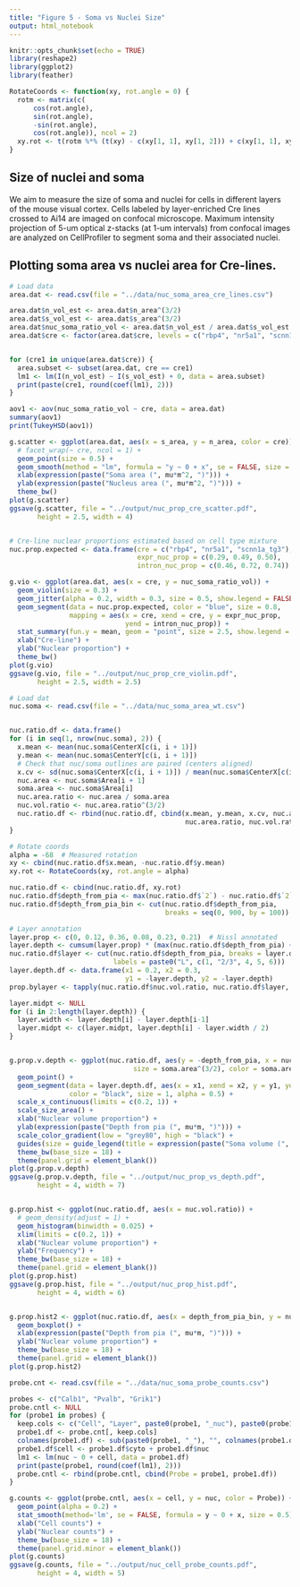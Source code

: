```yaml
---
title: "Figure 5 - Soma vs Nuclei Size"
output: html_notebook
---
```


```r
knitr::opts_chunk$set(echo = TRUE)
library(reshape2)
library(ggplot2)
library(feather)

RotateCoords <- function(xy, rot.angle = 0) {
  rotm <- matrix(c(
      cos(rot.angle),
      sin(rot.angle),
      -sin(rot.angle),
      cos(rot.angle)), ncol = 2)
  xy.rot <- t(rotm %*% (t(xy) - c(xy[1, 1], xy[1, 2])) + c(xy[1, 1], xy[1, 2]))
}
```

## Size of nuclei and soma 
We aim to measure the size of soma and nuclei for cells in different layers of the mouse visual cortex. Cells labeled by layer-enriched Cre lines crossed to Ai14 are imaged on confocal microscope. Maximum intensity projection of 5-um optical z-stacks (at 1-um intervals) from confocal images are analyzed on CellProfiler to segment soma and their associated nuclei.

## Plotting soma area vs nuclei area for Cre-lines.
```r
# Load data
area.dat <- read.csv(file = "../data/nuc_soma_area_cre_lines.csv")

area.dat$n_vol_est <- area.dat$n_area^(3/2)
area.dat$s_vol_est <- area.dat$s_area^(3/2)
area.dat$nuc_soma_ratio_vol <- area.dat$n_vol_est / area.dat$s_vol_est
area.dat$cre <- factor(area.dat$cre, levels = c("rbp4", "nr5a1", "scnn1a_tg3"))


for (cre1 in unique(area.dat$cre)) {
  area.subset <- subset(area.dat, cre == cre1)
  lm1 <- lm(I(n_vol_est) ~ I(s_vol_est) + 0, data = area.subset)
  print(paste(cre1, round(coef(lm1), 2)))
}

aov1 <- aov(nuc_soma_ratio_vol ~ cre, data = area.dat)
summary(aov1)
print(TukeyHSD(aov1))

g.scatter <- ggplot(area.dat, aes(x = s_area, y = n_area, color = cre)) +
  # facet_wrap(~ cre, ncol = 1) +
  geom_point(size = 0.5) +
  geom_smooth(method = "lm", formula = "y ~ 0 + x", se = FALSE, size = 0.3) + 
  xlab(expression(paste("Soma area (", mu*m^2, ")"))) +
  ylab(expression(paste("Nucleus area (", mu*m^2, ")"))) +
  theme_bw()
plot(g.scatter)
ggsave(g.scatter, file = "../output/nuc_prop_cre_scatter.pdf", 
       height = 2.5, width = 4)


# Cre-line nuclear proportions estimated based on cell type mixture
nuc.prop.expected <- data.frame(cre = c("rbp4", "nr5a1", "scnn1a_tg3"),
                                expr_nuc_prop = c(0.29, 0.49, 0.50),
                                intron_nuc_prop = c(0.46, 0.72, 0.74))

g.vio <- ggplot(area.dat, aes(x = cre, y = nuc_soma_ratio_vol)) +
  geom_violin(size = 0.3) +
  geom_jitter(alpha = 0.2, width = 0.3, size = 0.5, show.legend = FALSE) +
  geom_segment(data = nuc.prop.expected, color = "blue", size = 0.8,   
               mapping = aes(x = cre, xend = cre, y = expr_nuc_prop, 
                             yend = intron_nuc_prop)) +
  stat_summary(fun.y = mean, geom = "point", size = 2.5, show.legend = FALSE) +
  xlab("Cre-line") +
  ylab("Nuclear proportion") +
  theme_bw()
plot(g.vio)
ggsave(g.vio, file = "../output/nuc_prop_cre_violin.pdf", 
       height = 2.5, width = 2.5)

```

```r
# Load dat
nuc.soma <- read.csv(file = "../data/nuc_soma_area_wt.csv")


nuc.ratio.df <- data.frame()
for (i in seq(1, nrow(nuc.soma), 2)) {
  x.mean <- mean(nuc.soma$CenterX[c(i, i + 1)])
  y.mean <- mean(nuc.soma$CenterY[c(i, i + 1)])
  # Check that nuc/soma outlines are paired (centers aligned)
  x.cv <- sd(nuc.soma$CenterX[c(i, i + 1)]) / mean(nuc.soma$CenterX[c(i, i + 1)])
  nuc.area <- nuc.soma$Area[i + 1]
  soma.area <- nuc.soma$Area[i]
  nuc.area.ratio <- nuc.area / soma.area
  nuc.vol.ratio <- nuc.area.ratio^(3/2)
  nuc.ratio.df <- rbind(nuc.ratio.df, cbind(x.mean, y.mean, x.cv, nuc.area, soma.area,
                                            nuc.area.ratio, nuc.vol.ratio))
}

# Rotate coords
alpha = -68  # Measured rotation
xy <- cbind(nuc.ratio.df$x.mean, -nuc.ratio.df$y.mean)
xy.rot <- RotateCoords(xy, rot.angle = alpha)

nuc.ratio.df <- cbind(nuc.ratio.df, xy.rot)
nuc.ratio.df$depth_from_pia <- max(nuc.ratio.df$`2`) - nuc.ratio.df$`2` + 30
nuc.ratio.df$depth_from_pia_bin <- cut(nuc.ratio.df$depth_from_pia, 
                                       breaks = seq(0, 900, by = 100))

# Layer annotation
layer.prop <- c(0, 0.12, 0.36, 0.08, 0.23, 0.21)  # Nissl annotated
layer.depth <- cumsum(layer.prop) * (max(nuc.ratio.df$depth_from_pia) + 10)
nuc.ratio.df$layer <- cut(nuc.ratio.df$depth_from_pia, breaks = layer.depth,
                          labels = paste0("L", c(1, "2/3", 4, 5, 6)))
layer.depth.df <- data.frame(x1 = 0.2, x2 = 0.3,
                             y1 = -layer.depth, y2 = -layer.depth)
prop.bylayer <- tapply(nuc.ratio.df$nuc.vol.ratio, nuc.ratio.df$layer, mean)

layer.midpt <- NULL
for (i in 2:length(layer.depth)) {
  layer.width <- layer.depth[i] - layer.depth[i-1]
  layer.midpt <- c(layer.midpt, layer.depth[i] - layer.width / 2)
}


g.prop.v.depth <- ggplot(nuc.ratio.df, aes(y = -depth_from_pia, x = nuc.vol.ratio,
                               size = soma.area^(3/2), color = soma.area^(3/2))) +
  geom_point() +
  geom_segment(data = layer.depth.df, aes(x = x1, xend = x2, y = y1, yend = y2),
               color = "black", size = 1, alpha = 0.5) +
  scale_x_continuous(limits = c(0.2, 1)) +
  scale_size_area() +
  xlab("Nuclear volume proportion") +
  ylab(expression(paste("Depth from pia (", mu*m, ")"))) +
  scale_color_gradient(low = "grey80", high = "black") +
  guides(size = guide_legend(title = expression(paste("Soma volume (", mu*m^3, ")")))) +
  theme_bw(base_size = 18) +
  theme(panel.grid = element_blank())
plot(g.prop.v.depth)
ggsave(g.prop.v.depth, file = "../output/nuc_prop_vs_depth.pdf", 
       height = 4, width = 7)


g.prop.hist <- ggplot(nuc.ratio.df, aes(x = nuc.vol.ratio)) +
  # geom_density(adjust = 1) +
  geom_histogram(binwidth = 0.025) +
  xlim(limits = c(0.2, 1)) +
  xlab("Nuclear volume proportion") +
  ylab("Frequency") +
  theme_bw(base_size = 18) +
  theme(panel.grid = element_blank())
plot(g.prop.hist)
ggsave(g.prop.hist, file = "../output/nuc_prop_hist.pdf", 
       height = 4, width = 6)


g.prop.hist2 <- ggplot(nuc.ratio.df, aes(x = depth_from_pia_bin, y = nuc.vol.ratio)) +
  geom_boxplot() +
  xlab(expression(paste("Depth from pia (", mu*m, ")"))) +
  ylab("Nuclear volume proportion") +
  theme_bw(base_size = 18) +
  theme(panel.grid = element_blank())
plot(g.prop.hist2)

```


```r
probe.cnt <- read.csv(file = "../data/nuc_soma_probe_counts.csv")

probes <- c("Calb1", "Pvalb", "Grik1")
probe.cntl <- NULL
for (probe1 in probes) {
  keep.cols <- c("Cell", "Layer", paste0(probe1, "_nuc"), paste0(probe1, "_cyto"))
  probe1.df <- probe.cnt[, keep.cols]
  colnames(probe1.df) <- sub(paste0(probe1, "_"), "", colnames(probe1.df))
  probe1.df$cell <- probe1.df$cyto + probe1.df$nuc
  lm1 <- lm(nuc ~ 0 + cell, data = probe1.df)
  print(paste(probe1, round(coef(lm1), 2)))
  probe.cntl <- rbind(probe.cntl, cbind(Probe = probe1, probe1.df))
}

g.counts <- ggplot(probe.cntl, aes(x = cell, y = nuc, color = Probe)) +
  geom_point(alpha = 0.2) +
  stat_smooth(method='lm', se = FALSE, formula = y ~ 0 + x, size = 0.5) +
  xlab("Cell counts") +
  ylab("Nuclear counts") +
  theme_bw(base_size = 18) +
  theme(panel.grid.minor = element_blank())
plot(g.counts)
ggsave(g.counts, file = "../output/nuc_cell_probe_counts.pdf", 
       height = 4, width = 5)


```

